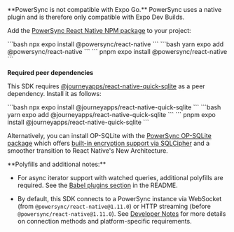 <Warning>
  **PowerSync is not compatible with Expo Go.**
  PowerSync uses a native plugin and is therefore only compatible with Expo Dev Builds.
</Warning> 

Add the [PowerSync React Native NPM package](https://www.npmjs.com/package/@powersync/react-native) to your project:

<Tabs>
  <Tab title="npm">
    ```bash
    npx expo install @powersync/react-native
    ```
  </Tab>

  <Tab title="yarn">
    ```bash
    yarn expo add @powersync/react-native
    ```
  </Tab>

  <Tab title="pnpm">
    ```
    pnpm expo install @powersync/react-native
    ```
  </Tab>
</Tabs>

**Required peer dependencies**
  
This SDK requires [@journeyapps/react-native-quick-sqlite](https://www.npmjs.com/package/@journeyapps/react-native-quick-sqlite) as a peer dependency. Install it as follows:

<Tabs>
  <Tab title="npm">
    ```bash
    npx expo install @journeyapps/react-native-quick-sqlite
    ```
  </Tab>

  <Tab title="yarn">
    ```bash
    yarn expo add @journeyapps/react-native-quick-sqlite
    ```
  </Tab>

  <Tab title="pnpm">
    ```
    pnpm expo install @journeyapps/react-native-quick-sqlite
    ```
  </Tab>
</Tabs>

Alternatively, you can install OP-SQLite with the [PowerSync OP-SQLite package](https://github.com/powersync-ja/powersync-js/tree/main/packages/powersync-op-sqlite) which offers [built-in encryption support via SQLCipher](/usage/use-case-examples/data-encryption) and a smoother transition to React Native's New Architecture.

<Info>
  **Polyfills and additional notes:**
  
  - For async iterator support with watched queries, additional polyfills are required. See the [Babel plugins section](https://www.npmjs.com/package/@powersync/react-native#babel-plugins-watched-queries) in the README.
  
  - By default, this SDK connects to a PowerSync instance via WebSocket (from `@powersync/react-native@1.11.0`) or HTTP streaming (before `@powersync/react-native@1.11.0`). See [Developer Notes](/client-sdk-references/react-native-and-expo#developer-notes) for more details on connection methods and platform-specific requirements.
</Info>
